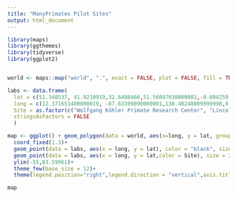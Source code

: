 ```yaml
---
title: "ManyPrimates Pilot Sites"
output: html_document
---
```


```r


library(maps)
library(ggthemes)
library(tidyverse)
library(ggplot2)



```


```r

world <- maps::map("world", ".", exact = FALSE, plot = FALSE, fill = TRUE) %>% fortify()

labs <- data.frame(
  lat = c(51.348537, 41.9210919,32.6408466,51.56097030000001,-0.004259,49.415154,55.94232599999999,58.1856575,50.705786,33.75306799999999),
  long = c(12.371651400000019, -87.63399090000001,130.48248009999998,9.952894499999957,36.96367099999998,8.663884000000053,-3.267317999999932,8.144123000000036,-1.2627529999999751,-84.3852819),
  Site = as.factor(c("Wolfgang Köhler Primate Research Center", "Lincoln Park Zoo","Kumamoto Sanctuary","German Primate Center","Sweetwaters Chimpanzee Sanctuary","Heidelberg Zoo", "Edinburgh Zoo", "Kristiansand Zoo", "Monkey Haven","Language Research Center")),
  stringsAsFactors = FALSE
  )

map <- ggplot() + geom_polygon(data = world, aes(x=long, y = lat, group = group), fill = "grey") + 
  coord_fixed(1.3)+ 
  geom_point(data = labs, aes(x = long, y = lat), color = "black", size = 3) +
  geom_point(data = labs, aes(x = long, y = lat,color = Site), size = 2)+
  ylim(-55,83.59961)+
  theme_few(base_size = 12)+
  theme(legend.position="right",legend.direction = "vertical",axis.title.x=element_blank(),axis.title.y=element_blank())

```

```r
map
```

